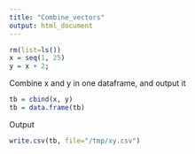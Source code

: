 ```yaml
---
title: "Combine_vectors"
output: html_document
---
```


```r
rm(list=ls())
x = seq(1, 25)
y = x + 2;
```

Combine x and y in one dataframe, and output it
```r
tb = cbind(x, y)
tb = data.frame(tb)
```

Output
```r
write.csv(tb, file="/tmp/xy.csv")
```

